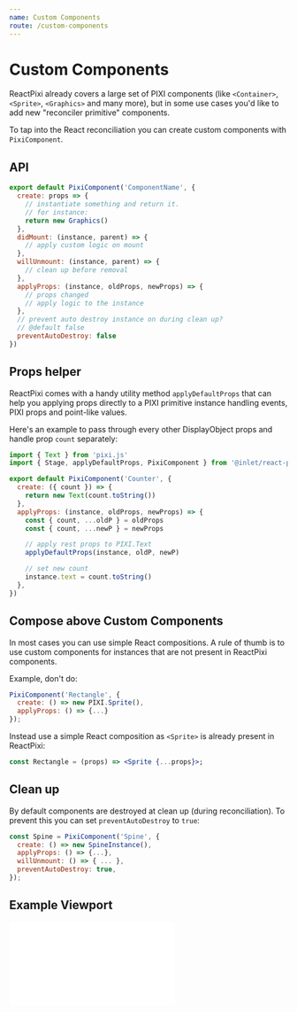 ```yaml
---
name: Custom Components
route: /custom-components
---
```


# Custom Components

ReactPixi already covers a large set of PIXI components (like `<Container>`, `<Sprite>`, `<Graphics>` and many more), but in some use cases you'd like to add new "reconciler primitive" components.

To tap into the React reconciliation you can create custom components with `PixiComponent`.

## API

```jsx
export default PixiComponent('ComponentName', {
  create: props => {
    // instantiate something and return it.
    // for instance:
    return new Graphics()
  },
  didMount: (instance, parent) => {
    // apply custom logic on mount
  },
  willUnmount: (instance, parent) => {
    // clean up before removal
  },
  applyProps: (instance, oldProps, newProps) => {
    // props changed
    // apply logic to the instance
  },
  // prevent auto destroy instance on during clean up?
  // @default false
  preventAutoDestroy: false
})
```

## Props helper

ReactPixi comes with a handy utility method `applyDefaultProps` that can help you applying props directly to a PIXI
primitive instance handling events, PIXI props and point-like values.

Here's an example to pass through every other DisplayObject props and handle prop `count` separately:

```jsx
import { Text } from 'pixi.js'
import { Stage, applyDefaultProps, PixiComponent } from '@inlet/react-pixi'

export default PixiComponent('Counter', {
  create: ({ count }) => {
    return new Text(count.toString())
  },
  applyProps: (instance, oldProps, newProps) => {
    const { count, ...oldP } = oldProps
    const { count, ...newP } = newProps

    // apply rest props to PIXI.Text
    applyDefaultProps(instance, oldP, newP)

    // set new count
    instance.text = count.toString()
  },
})
```

## Compose above Custom Components

In most cases you can use simple React compositions. A rule of thumb is to use custom components for instances that are not present in ReactPixi components.

Example, don't do:

```jsx
PixiComponent('Rectangle', {
  create: () => new PIXI.Sprite(),
  applyProps: () => {...}
});
```

Instead use a simple React composition as `<Sprite>` is already present in ReactPixi:

```jsx
const Rectangle = (props) => <Sprite {...props}>;
```

## Clean up

By default components are destroyed at clean up (during reconciliation).
To prevent this you can set `preventAutoDestroy` to `true`:

```jsx
const Spine = PixiComponent('Spine', {
  create: () => new SpineInstance(),
  applyProps: () => {...},
  willUnmount: () => { ... },
  preventAutoDestroy: true,
});
```

## Example Viewport

<iframe
  height={650}
  scrolling="no"
  title="Rope"
  src="//codepen.io/inlet/embed/yLVmPWv/?height=500&theme-id=33987&default-tab=result&embed-version=2"
  frameBorder="no"
  allowFullScreen={true}
  style={{ width: '100%' }}
/>

## Example Particle Emitter

<iframe
  height={650}
  scrolling="no"
  title="Rope"
  src="//codepen.io/inlet/embed/feddc8fa71e3b5afc6c3e4eda9cc83df/?height=500&theme-id=33987&default-tab=result&embed-version=2"
  frameBorder="no"
  allowFullScreen={true}
  style={{ width: '100%' }}
/>
